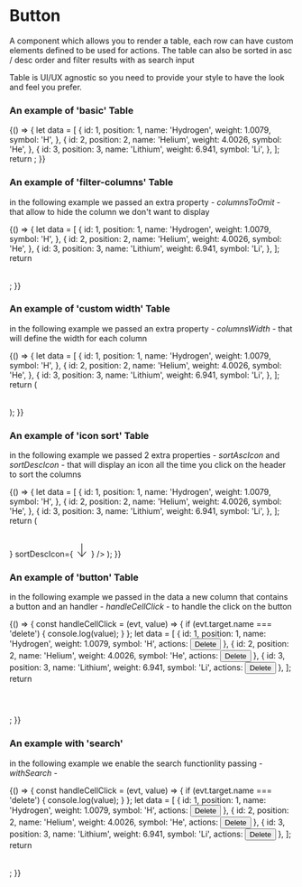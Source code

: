 
<Meta title="DCXLibrary/Table" component={Table} />

# Button

A component which allows you to render a table, each row can have custom elements defined to be used for actions. The table can also be sorted in asc / desc order and filter results with as search input

Table is UI/UX agnostic so you need to provide your style to have the look
and feel you prefer.

### An example of 'basic' Table

<Canvas>
  <Story name="basic">
    {() => {
      let data = [
        {
          id: 1,
          position: 1,
          name: 'Hydrogen',
          weight: 1.0079,
          symbol: 'H',
        },
        {
          id: 2,
          position: 2,
          name: 'Helium',
          weight: 4.0026,
          symbol: 'He',
        },
        {
          id: 3,
          position: 3,
          name: 'Lithium',
          weight: 6.941,
          symbol: 'Li',
        },
      ];
      return <Table dataSource={data} />;
    }}
  </Story>
</Canvas>

### An example of 'filter-columns' Table

in the following example we passed an extra property - _columnsToOmit_ - that allow to hide the column we don't want to display

<Canvas>
  <Story name="hide-columns">
    {() => {
      let data = [
        {
          id: 1,
          position: 1,
          name: 'Hydrogen',
          weight: 1.0079,
          symbol: 'H',
        },
        {
          id: 2,
          position: 2,
          name: 'Helium',
          weight: 4.0026,
          symbol: 'He',
        },
        {
          id: 3,
          position: 3,
          name: 'Lithium',
          weight: 6.941,
          symbol: 'Li',
        },
      ];
      return <Table dataSource={data} columnsToOmit={['symbol']} />;
    }}
  </Story>
</Canvas>

### An example of 'custom width' Table

in the following example we passed an extra property - _columnsWidth_ - that will define the width for each column

<Canvas>
  <Story name="width-columns">
    {() => {
      let data = [
        {
          id: 1,
          position: 1,
          name: 'Hydrogen',
          weight: 1.0079,
          symbol: 'H',
        },
        {
          id: 2,
          position: 2,
          name: 'Helium',
          weight: 4.0026,
          symbol: 'He',
        },
        {
          id: 3,
          position: 3,
          name: 'Lithium',
          weight: 6.941,
          symbol: 'Li',
        },
      ];
      return (
        <Table
          dataSource={data}
          columnsWidth={['100px', '20%', '30%', '40%']}
        />
      );
    }}
  </Story>
</Canvas>

### An example of 'icon sort' Table

in the following example we passed 2 extra properties - _sortAscIcon_ and _sortDescIcon_ - that will display an icon all the time you click on the header to sort the columns

<Canvas>
  <Story name="icon-sort">
    {() => {
      let data = [
        {
          id: 1,
          position: 1,
          name: 'Hydrogen',
          weight: 1.0079,
          symbol: 'H',
        },
        {
          id: 2,
          position: 2,
          name: 'Helium',
          weight: 4.0026,
          symbol: 'He',
        },
        {
          id: 3,
          position: 3,
          name: 'Lithium',
          weight: 6.941,
          symbol: 'Li',
        },
      ];
      return (
        <Table
          dataSource={data}
          sortAscIcon={
            <svg width="24" height="24" xmlns="http://www.w3.org/2000/svg" fillRule="evenodd" clipRule="evenodd"><path d="M11 2.206l-6.235 7.528-.765-.645 7.521-9 7.479 9-.764.646-6.236-7.53v21.884h-1v-21.883z"/></svg>
        }
        sortDescIcon={
          <svg width="24" height="24" xmlns="http://www.w3.org/2000/svg" fillRule="evenodd" clipRule="evenodd"><path d="M11 21.883l-6.235-7.527-.765.644 7.521 9 7.479-9-.764-.645-6.236 7.529v-21.884h-1v21.883z"/></svg>
        }
        />
      );
    }}
  </Story>
</Canvas>

### An example of 'button' Table

in the following example we passed in the data a new column that contains a button and an handler - _handleCellClick_ - to handle the click on the button

<Canvas>
  <Story name="button">
    {() => {
      const handleCellClick = (evt, value) => {
        if (evt.target.name === 'delete') {
         console.log(value);
        }
      };
      let data = [
        {
          id: 1,
          position: 1,
          name: 'Hydrogen',
          weight: 1.0079,
          symbol: 'H',
          actions:  <button className="btn btn-danger" name="delete">Delete</button>
        },
        {
          id: 2,
          position: 2,
          name: 'Helium',
          weight: 4.0026,
          symbol: 'He',
          actions:  <button className="btn btn-danger" name="delete">Delete</button>
        },
        {
          id: 3,
          position: 3,
          name: 'Lithium',
          weight: 6.941,
          symbol: 'Li',
          actions:  <button className="btn btn-danger" name="delete">Delete</button>
        },
      ];
      return <Table dataSource={data} handleCellClick={handleCellClick}/>;
    }}
  </Story>
</Canvas>

### An example with 'search'

in the following example we enable the search functionlity passing - _withSearch_ -

<Canvas>
  <Story name="search">
    {() => {
      const handleCellClick = (evt, value) => {
        if (evt.target.name === 'delete') {
         console.log(value);
        }
      };
      let data = [
        {
          id: 1,
          position: 1,
          name: 'Hydrogen',
          weight: 1.0079,
          symbol: 'H',
          actions:  <button className="btn btn-danger" name="delete">Delete</button>
        },
        {
          id: 2,
          position: 2,
          name: 'Helium',
          weight: 4.0026,
          symbol: 'He',
          actions:  <button className="btn btn-danger" name="delete">Delete</button>
        },
        {
          id: 3,
          position: 3,
          name: 'Lithium',
          weight: 6.941,
          symbol: 'Li',
          actions:  <button className="btn btn-danger" name="delete">Delete</button>
        },
      ];
      return <Table dataSource={data} handleCellClick={handleCellClick} withSearch={true}/>;
    }}
  </Story>
</Canvas>

```js
```

<Props of={Table} />
